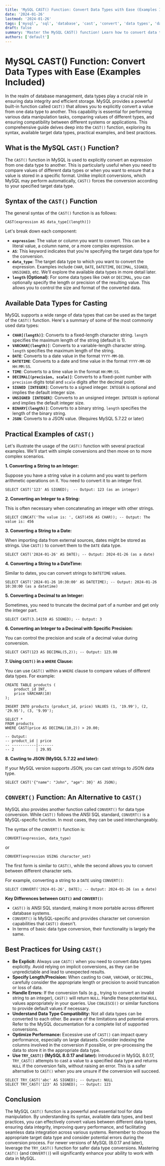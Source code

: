 ```yaml
---
title: 'MySQL CAST() Function: Convert Data Types with Ease (Examples Included)'
date: '2024-01-26'
lastmod: '2024-01-26'
tags: ['mysql', 'sql', 'database', 'cast', 'convert', 'data types', 'data manipulation', 'function']
draft: false
summary: 'Master the MySQL CAST() function! Learn how to convert data types effectively with detailed examples, improve data handling, and optimize your SQL queries.'
authors: ['default']
---
```


# MySQL CAST() Function: Convert Data Types with Ease (Examples Included)

In the realm of database management, data types play a crucial role in ensuring data integrity and efficient storage. MySQL provides a powerful built-in function called `CAST()` that allows you to explicitly convert a value from one data type to another. This capability is essential for performing various data manipulation tasks, comparing values of different types, and ensuring compatibility between different systems or applications. This comprehensive guide delves deep into the `CAST()` function, exploring its syntax, available target data types, practical examples, and best practices.

## What is the MySQL `CAST()` Function?

The `CAST()` function in MySQL is used to explicitly convert an expression from one data type to another. This is particularly useful when you need to compare values of different data types or when you want to ensure that a value is stored in a specific format. Unlike implicit conversions, which MySQL may perform automatically, `CAST()` forces the conversion according to your specified target data type.

## Syntax of the `CAST()` Function

The general syntax of the `CAST()` function is as follows:

```plaintext
CAST(expression AS data_type[(length)])
```

Let's break down each component:

- **`expression`**: The value or column you want to convert. This can be a literal value, a column name, or a more complex expression.
- **`AS`**: This keyword indicates that you're specifying the target data type for the conversion.
- **`data_type`**: The target data type to which you want to convert the expression. Examples include `CHAR`, `DATE`, `DATETIME`, `DECIMAL`, `SIGNED`, `UNSIGNED`, etc. We'll explore the available data types in more detail later.
- **`length` (Optional)**: For some data types like `CHAR` or `DECIMAL`, you can optionally specify the length or precision of the resulting value. This allows you to control the size and format of the converted data.

## Available Data Types for Casting

MySQL supports a wide range of data types that can be used as the target of the `CAST()` function. Here's a summary of some of the most commonly used data types:

- **`CHAR[(length)]`**: Converts to a fixed-length character string. `length` specifies the maximum length of the string (default is 1).
- **`VARCHAR[(length)]`**: Converts to a variable-length character string. `length` specifies the maximum length of the string.
- **`DATE`**: Converts to a date value in the format `YYYY-MM-DD`.
- **`DATETIME`**: Converts to a date and time value in the format `YYYY-MM-DD HH:MM:SS`.
- **`TIME`**: Converts to a time value in the format `HH:MM:SS`.
- **`DECIMAL[(precision, scale)]`**: Converts to a fixed-point number with `precision` digits total and `scale` digits after the decimal point.
- **`SIGNED [INTEGER]`**: Converts to a signed integer. `INTEGER` is optional and implies the default integer size.
- **`UNSIGNED [INTEGER]`**: Converts to an unsigned integer. `INTEGER` is optional and implies the default integer size.
- **`BINARY[(length)]`**: Converts to a binary string. `length` specifies the length of the binary string.
- **`JSON`**: Converts to a JSON value. (Requires MySQL 5.7.22 or later)

## Practical Examples of `CAST()`

Let's illustrate the usage of the `CAST()` function with several practical examples. We'll start with simple conversions and then move on to more complex scenarios.

**1. Converting a String to an Integer:**

Suppose you have a string value in a column and you want to perform arithmetic operations on it. You need to convert it to an integer first.

```plaintext
SELECT CAST('123' AS SIGNED);  -- Output: 123 (as an integer)
```

**2. Converting an Integer to a String:**

This is often necessary when concatenating an integer with other strings.

```plaintext
SELECT CONCAT('The value is: ', CAST(456 AS CHAR)); -- Output: The value is: 456
```

**3. Converting a String to a Date:**

When importing data from external sources, dates might be stored as strings. Use `CAST()` to convert them to the `DATE` data type.

```plaintext
SELECT CAST('2024-01-26' AS DATE); -- Output: 2024-01-26 (as a date)
```

**4. Converting a String to a DateTime:**

Similar to dates, you can convert strings to `DATETIME` values.

```plaintext
SELECT CAST('2024-01-26 10:30:00' AS DATETIME); -- Output: 2024-01-26 10:30:00 (as a datetime)
```

**5. Converting a Decimal to an Integer:**

Sometimes, you need to truncate the decimal part of a number and get only the integer part.

```plaintext
SELECT CAST(3.14159 AS SIGNED); -- Output: 3
```

**6. Converting an Integer to a Decimal with Specific Precision:**

You can control the precision and scale of a decimal value during conversion.

```plaintext
SELECT CAST(123 AS DECIMAL(5,2)); -- Output: 123.00
```

**7. Using `CAST()` in a `WHERE` Clause:**

You can use `CAST()` within a `WHERE` clause to compare values of different data types. For example:

```plaintext
CREATE TABLE products (
    product_id INT,
    price VARCHAR(10)
);

INSERT INTO products (product_id, price) VALUES (1, '19.99'), (2, '29.95'), (3, '9.99');

SELECT *
FROM products
WHERE CAST(price AS DECIMAL(10,2)) > 20.00;

-- Output:
-- product_id | price
-- -----------|-------
-- 2          | 29.95
```

**8. Casting to JSON (MySQL 5.7.22 and later):**

If your MySQL version supports JSON, you can cast strings to JSON data type.

```plaintext
SELECT CAST('{"name": "John", "age": 30}' AS JSON);
```

## `CONVERT()` Function: An Alternative to `CAST()`

MySQL also provides another function called `CONVERT()` for data type conversion. While `CAST()` follows the ANSI SQL standard, `CONVERT()` is a MySQL-specific function. In most cases, they can be used interchangeably.

The syntax of the `CONVERT()` function is:

```plaintext
CONVERT(expression, data_type)
```

or

```plaintext
CONVERT(expression USING character_set)
```

The first form is similar to `CAST()`, while the second allows you to convert between different character sets.

For example, converting a string to a `DATE` using `CONVERT()`:

```plaintext
SELECT CONVERT('2024-01-26', DATE); -- Output: 2024-01-26 (as a date)
```

**Key Differences between `CAST()` and `CONVERT()`:**

- `CAST()` is ANSI SQL standard, making it more portable across different database systems.
- `CONVERT()` is MySQL-specific and provides character set conversion capabilities that `CAST()` doesn't.
- In terms of basic data type conversion, their functionality is largely the same.

## Best Practices for Using `CAST()`

- **Be Explicit:** Always use `CAST()` when you need to convert data types explicitly. Avoid relying on implicit conversions, as they can be unpredictable and lead to unexpected results.
- **Specify Length/Precision:** When casting to `CHAR`, `VARCHAR`, or `DECIMAL`, carefully consider the appropriate length or precision to avoid truncation or loss of data.
- **Handle Errors:** If the conversion fails (e.g., trying to convert an invalid string to an integer), `CAST()` will return `NULL`. Handle these potential `NULL` values appropriately in your queries. Use `COALESCE()` or similar functions to provide default values if necessary.
- **Understand Data Type Compatibility:** Not all data types can be converted to each other. Be aware of the limitations and potential errors. Refer to the MySQL documentation for a complete list of supported conversions.
- **Optimize Performance:** Excessive use of `CAST()` can impact query performance, especially on large datasets. Consider indexing the columns involved in the conversion if possible, or pre-processing the data to store it in the appropriate data type.
- **Use `TRY_CAST()` (MySQL 8.0.17 and later):** Introduced in MySQL 8.0.17, `TRY_CAST()` attempts to cast a value to a specified data type and returns `NULL` if the conversion fails, without raising an error. This is a safer alternative to `CAST()` when you are unsure if the conversion will succeed.

```plaintext
SELECT TRY_CAST('abc' AS SIGNED); -- Output: NULL
SELECT TRY_CAST('123' AS SIGNED); -- Output: 123
```

## Conclusion

The MySQL `CAST()` function is a powerful and essential tool for data manipulation. By understanding its syntax, available data types, and best practices, you can effectively convert values between different data types, ensuring data integrity, improving query performance, and facilitating seamless data integration across various systems. Remember to choose the appropriate target data type and consider potential errors during the conversion process. For newer versions of MySQL (8.0.17 and later), leverage the `TRY_CAST()` function for safer data type conversions. Mastering `CAST()` (and `CONVERT()`) will significantly enhance your ability to work with data in MySQL.
